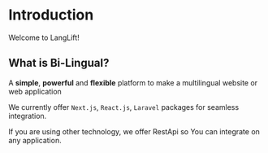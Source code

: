 # Introduction
 
Welcome to LangLift! 

## What is Bi-Lingual?

A **simple**, **powerful** and **flexible** platform to make a multilingual website or web application

We currently offer `Next.js`, `React.js`, `Laravel` packages for seamless integration. 

If you are using other technology, we offer RestApi so You can integrate on any application.